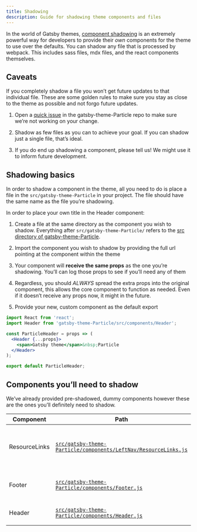 ```yaml
---
title: Shadowing
description: Guide for shadowing theme components and files
---
```


<PageDescription>

In the world of Gatsby themes, [component shadowing](https://www.gatsbyjs.org/blog/2019-04-29-component-shadowing/) is an extremely powerful way for developers to provide their _own_ components for the theme to use over the defaults. You can shadow any file that is processed by webpack. This includes sass files, mdx files, and the react components themselves.

</PageDescription>

## Caveats

If you completely shadow a file you won’t get future updates to that individual file. These are some golden rules to make sure you stay as close to the theme as possible and not forgo future updates.

1. Open a [quick issue](https://github.com/Particle-design-system/gatsby-theme-Particle/issues/new) in the gatsby-theme-Particle repo to make sure we’re not working on your change.

1. Shadow as few files as you can to achieve your goal. If you can shadow just a single file, that’s ideal.

1. If you do end up shadowing a component, please tell us! We might use it to inform future development.

## Shadowing basics

In order to shadow a component in the theme, all you need to do is place a file in the `src/gatsby-theme-Particle` in your project. The file should have the same name as the file you’re shadowing.

In order to place your own title in the Header component:

1. Create a file at the same directory as the component you wish to shadow. Everything after `src/gatsby-theme-Particle/`
   refers to the [src directory of gatsby-theme-Particle](https://github.com/Particle-design-system/gatsby-theme-Particle/tree/master/packages/gatsby-theme-Particle/src).

1. Import the component you wish to shadow by providing the full url pointing at the component within the theme

1. Your component will **receive the same props** as the one you’re shadowing. You’ll can log those props to see if you’ll need any of them

1. Regardless, you should _ALWAYS_ spread the extra props into the original component, this allows the core component to function as needed. Even if it doesn’t receive any props now, it might in the future.

1. Provide your new, custom component as the default export

```jsx
import React from 'react';
import Header from 'gatsby-theme-Particle/src/components/Header';

const ParticleHeader = props => (
  <Header {...props}>
    <span>Gatsby theme</span>&nbsp;Particle
  </Header>
);

export default ParticleHeader;
```

## Components you’ll need to shadow

We’ve already provided pre-shadowed, dummy components however these are the ones you’ll definitely need to shadow.

| Component     | Path                                                                                                                                                                                                                  | Description                                                                        |
| ------------- | --------------------------------------------------------------------------------------------------------------------------------------------------------------------------------------------------------------------- | ---------------------------------------------------------------------------------- |
| ResourceLinks | [`src/gatsby-theme-Particle/components/LeftNav/ResourceLinks.js`](https://github.com/Particle-design-system/gatsby-theme-Particle/blob/master/packages/example/src/gatsby-theme-Particle/components/LeftNav/ResourceLinks.js) | The bottom links on the SideNav, pass `shouldOpenNewTabs` to open links externally |
| Footer        | [`src/gatsby-theme-Particle/components/Footer.js`](https://github.com/Particle-design-system/gatsby-theme-Particle/blob/master/packages/example/src/gatsby-theme-Particle/components/Footer.js)                               | The links and content at the bottom of each page                                   |
| Header        | [`src/gatsby-theme-Particle/components/Header.js`](https://github.com/Particle-design-system/gatsby-theme-Particle/blob/master/packages/example/src/gatsby-theme-Particle/components/Header.js)                               | The text in the top left corner of the UI Shell                                    |
